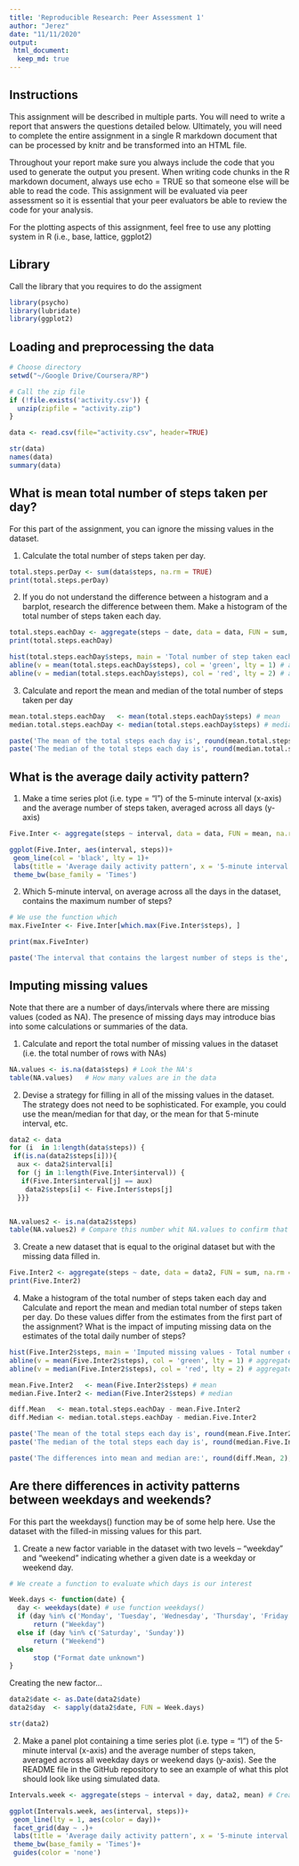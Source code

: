 ```yaml
---
title: 'Reproducible Research: Peer Assessment 1'
author: "Jerez"
date: "11/11/2020"
output: 
 html_document:
  keep_md: true
---
```


## Instructions 

This assignment will be described in multiple parts. You will need to write a report that answers the questions detailed below. Ultimately, you will need to complete the entire assignment in a single R markdown document that can be processed by knitr and be transformed into an HTML file.

Throughout your report make sure you always include the code that you used to generate the output you present. When writing code chunks in the R markdown document, always use \color{red}{\verb|echo = TRUE|}echo = TRUE so that someone else will be able to read the code. This assignment will be evaluated via peer assessment so it is essential that your peer evaluators be able to review the code for your analysis.

For the plotting aspects of this assignment, feel free to use any plotting system in R (i.e., base, lattice, ggplot2)

## Library
Call the library that you requires to do the assigment

```r
library(psycho)
library(lubridate)
library(ggplot2)
````

## Loading and preprocessing the data


````r
# Choose directory
setwd("~/Google Drive/Coursera/RP")

# Call the zip file
if (!file.exists('activity.csv')) {
  unzip(zipfile = "activity.zip")
}

data <- read.csv(file="activity.csv", header=TRUE)

str(data)
names(data)
summary(data)
````

## What is mean total number of steps taken per day?
For this part of the assignment, you can ignore the missing values in the dataset.

1. Calculate the total number of steps taken per day.

```r
total.steps.perDay <- sum(data$steps, na.rm = TRUE)
print(total.steps.perDay)
```

2. If you do not understand the difference between a histogram and a barplot, research the difference between them. Make a histogram of the total number of steps taken each day.

```r
total.steps.eachDay <- aggregate(steps ~ date, data = data, FUN = sum, na.rm = TRUE)
print(total.steps.eachDay)

hist(total.steps.eachDay$steps, main = 'Total number of step taken each day', xlab = 'Steps', col = 'grey')
abline(v = mean(total.steps.eachDay$steps), col = 'green', lty = 1) # aggregate the mean of total steps
abline(v = median(total.steps.eachDay$steps), col = 'red', lty = 2) # aggregate the median of total steps 
```


3. Calculate and report the mean and median of the total number of steps taken per day

```r
mean.total.steps.eachDay   <- mean(total.steps.eachDay$steps) # mean 
median.total.steps.eachDay <- median(total.steps.eachDay$steps) # median

paste('The mean of the total steps each day is', round(mean.total.steps.eachDay, 2))
paste('The median of the total steps each day is', round(median.total.steps.eachDay, 2))

````


## What is the average daily activity pattern?

1. Make a time series plot (i.e. \color{red}{\verb|type = "l"|}type = "l") of the 5-minute interval (x-axis) and the average number of steps taken, averaged across all days (y-axis)

```r
Five.Inter <- aggregate(steps ~ interval, data = data, FUN = mean, na.rm = TRUE)

ggplot(Five.Inter, aes(interval, steps))+
 geom_line(col = 'black', lty = 1)+
 labs(title = 'Average daily activity pattern', x = '5-minute interval', y = 'Average number of steps taken')+
 theme_bw(base_family = 'Times')

````


2. Which 5-minute interval, on average across all the days in the dataset, contains the maximum number of steps?

```r
# We use the function which
max.FiveInter <- Five.Inter[which.max(Five.Inter$steps), ]

print(max.FiveInter)

paste('The interval that contains the largest number of steps is the', max.FiveInter$interval, 'interval with', max.FiveInter$steps, 'step numbers')

````


## Imputing missing values

Note that there are a number of days/intervals where there are missing values (coded as \color{red}{\verb|NA|}NA). The presence of missing days may introduce bias into some calculations or summaries of the data.

1. Calculate and report the total number of missing values in the dataset (i.e. the total number of rows with \color{red}{\verb|NA|}NAs)

```r
NA.values <- is.na(data$steps) # Look the NA's
table(NA.values)   # How many values are in the data
````

2. Devise a strategy for filling in all of the missing values in the dataset. The strategy does not need to be sophisticated. For example, you could use the mean/median for that day, or the mean for that 5-minute interval, etc.

```r
data2 <- data
for (i  in 1:length(data$steps)) {
 if(is.na(data2$steps[i])){
  aux <- data2$interval[i]
  for (j in 1:length(Five.Inter$interval)) {
   if(Five.Inter$interval[j] == aux)
    data2$steps[i] <- Five.Inter$steps[j]
  }}}


NA.values2 <- is.na(data2$steps)
table(NA.values2) # Compare this number whit NA.values to confirm that no longer NA in the data


```
3. Create a new dataset that is equal to the original dataset but with the missing data filled in.

````r
Five.Inter2 <- aggregate(steps ~ date, data = data2, FUN = sum, na.rm = TRUE)
print(Five.Inter2)

````

4. Make a histogram of the total number of steps taken each day and Calculate and report the mean and median total number of steps taken per day. Do these values differ from the estimates from the first part of the assignment? What is the impact of imputing missing data on the estimates of the total daily number of steps?

````r
hist(Five.Inter2$steps, main = 'Imputed missing values - Total number of step taken per day', xlab = 'Steps', col = 'grey')
abline(v = mean(Five.Inter2$steps), col = 'green', lty = 1) # aggregate the mean of total steps
abline(v = median(Five.Inter2$steps), col = 'red', lty = 2) # aggregate the median of total steps
````

```r
mean.Five.Inter2   <- mean(Five.Inter2$steps) # mean 
median.Five.Inter2 <- median(Five.Inter2$steps) # median

diff.Mean   <- mean.total.steps.eachDay - mean.Five.Inter2
diff.Median <- median.total.steps.eachDay - median.Five.Inter2

paste('The mean of the total steps each day is', round(mean.Five.Inter2, 2))
paste('The median of the total steps each day is', round(median.Five.Inter2, 2))

paste('The differences into mean and median are:', round(diff.Mean, 2), '&', round(diff.Median))


````

## Are there differences in activity patterns between weekdays and weekends?

For this part the \color{red}{\verb|weekdays()|}weekdays() function may be of some help here. Use the dataset with the filled-in missing values for this part.

1. Create a new factor variable in the dataset with two levels – “weekday” and “weekend” indicating whether a given date is a weekday or weekend day.
```r
# We create a function to evaluate which days is our interest 

Week.days <- function(date) {
  day <- weekdays(date) # use function weekdays()
  if (day %in% c('Monday', 'Tuesday', 'Wednesday', 'Thursday', 'Friday'))
      return ("Weekday")
  else if (day %in% c('Saturday', 'Sunday'))
      return ("Weekend")
  else
      stop ("Format date unknown")
}

```

Creating the new factor...

```r
data2$date <- as.Date(data2$date)
data2$day  <- sapply(data2$date, FUN = Week.days)

str(data2)
````

2. Make a panel plot containing a time series plot (i.e. \color{red}{\verb|type = "l"|}type = "l") of the 5-minute interval (x-axis) and the average number of steps taken, averaged across all weekday days or weekend days (y-axis). See the README file in the GitHub repository to see an example of what this plot should look like using simulated data.

```r
Intervals.week <- aggregate(steps ~ interval + day, data2, mean) # Create the data, you have to considerer the days.

ggplot(Intervals.week, aes(interval, steps))+
 geom_line(lty = 1, aes(color = day))+
 facet_grid(day ~ .)+
 labs(title = 'Average daily activity pattern', x = '5-minute interval', y = 'Average number of steps taken')+
 theme_bw(base_family = 'Times')+
 guides(color = 'none')
````

